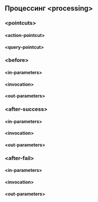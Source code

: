 ## Процессинг &lt;processing&gt;
### &lt;pointcuts&gt;
#### &lt;action-pointcut&gt;
#### &lt;query-pointcut&gt;
### &lt;before&gt;
#### &lt;in-parameters&gt;
#### &lt;invocation&gt;
#### &lt;out-parameters&gt;
### &lt;after-success&gt;
#### &lt;in-parameters&gt;
#### &lt;invocation&gt;
#### &lt;out-parameters&gt;
### &lt;after-fail&gt;
#### &lt;in-parameters&gt;
#### &lt;invocation&gt;
#### &lt;out-parameters&gt;
